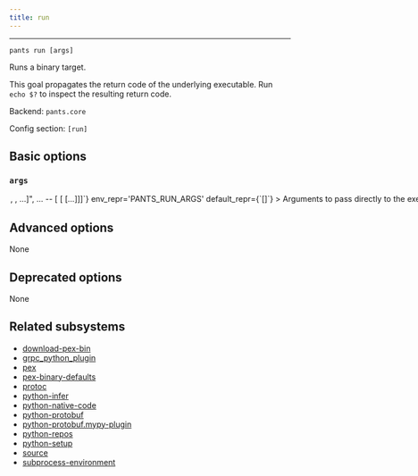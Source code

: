 ```yaml
---
title: run
---
```



---

```
pants run [args]
```

Runs a binary target.

This goal propagates the return code of the underlying executable. Run `echo $?` to inspect the resulting return code.

Backend: <span className="color--primary">`pants.core`</span>

Config section: <span className="color--primary">`[run]`</span>

<span className={styles.options}>

## Basic options

### `args`

<Option
  cli_repr={`--run-args="[<shell_str>, <shell_str>, ...]", ... -- [<shell_str> [<shell_str> [...]]]`}
  env_repr='PANTS_RUN_ARGS'
  default_repr={`[]`}
>
Arguments to pass directly to the executed target, e.g. `--run-args="val1 val2 --debug"`
</Option>

## Advanced options

None

## Deprecated options

None

## Related subsystems

- [download-pex-bin](../subsystems/download-pex-bin.mdx)
- [grpc_python_plugin](../subsystems/grpc_python_plugin.mdx)
- [pex](../subsystems/pex.mdx)
- [pex-binary-defaults](../subsystems/pex-binary-defaults.mdx)
- [protoc](../subsystems/protoc.mdx)
- [python-infer](../subsystems/python-infer.mdx)
- [python-native-code](../subsystems/python-native-code.mdx)
- [python-protobuf](../subsystems/python-protobuf.mdx)
- [python-protobuf.mypy-plugin](../subsystems/python-protobuf.mypy-plugin.mdx)
- [python-repos](../subsystems/python-repos.mdx)
- [python-setup](../subsystems/python-setup.mdx)
- [source](../subsystems/source.mdx)
- [subprocess-environment](../subsystems/subprocess-environment.mdx)

</span>